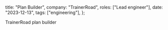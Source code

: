 
  title: "Plan Builder",
  company: "TrainerRoad",
  roles: ["Lead engineer"],
  date: "2023-12-13",
  tags: ["engineering"],
};

<ThumbnailContainer>
  <TrPlanBuilderThumbnail active fullscreen />
</ThumbnailContainer>

TrainerRoad plan builder
